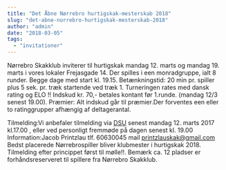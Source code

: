 ```yaml
---
title: "Det Åbne Nørrebro hurtigskak-mesterskab 2018"
slug: "det-abne-norrebro-hurtigskak-mesterskab-2018"
author: "admin"
date: "2018-03-05"
tags: 
  - "invitationer"
---
```


Nørrebro Skakklub inviterer til hurtigskak mandag 12. marts og mandag 19. marts i vores lokaler Frejasgade 14. Der spilles i een monradgruppe, ialt 8 runder. Begge dage med start kl. 19.15. Betænkningstid: 20 min pr. spiller plus 5 sek. pr. træk startende ved træk 1. Turneringen rates med dansk rating og ELO !! Indskud kr. 70,- betales kontant før 1.runde. (mandag 12/3 senest 19.00). Præmier: Alt indskud går til præmier.Der forventes een eller to ratinggrupper afhængig af deltagerantal.

Tilmelding:Vi anbefaler tilmelding via [DSU](https://turnering.skak.dk/TournamentActive/Details?tourId=24768) senest mandag 12. marts 2017 kl.17.00 , eller ved personligt fremmøde på dagen senest kl. 19.00 Information:Jacob Printzlau tlf. 60630045 mail printzlauskak@gmail.com Bedst placerede Nørrebrospiller bliver klubmester i hurtigskak 2018. Tilmelding efter princippet først til mølle!!. Bemærk ca. 12 pladser er forhåndsreserveret til spillere fra Nørrebro Skakklub.
